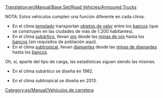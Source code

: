 [[Translation:en/Manual/Base Set/Road Vehicles/Armoured Trucks]]

NOTA: Estos vehículos cumplen una función diferente en cada clima:
*En el clima [[es/Manual/Clima|templado]] transportan [[es/Manual/Base Set/Cargos/Objetos de valor|objetos de valor]] entre los [[es/Manual/Base Set/Industries/Banco|bancos]] (que se construyen en las ciudades de más de 1.200 habitantes).
*En el clima [[es/Manual/Clima|subártico]], llevan [[es/Manual/Base Set/Cargos/Oro|oro]] desde las [[es/Manual/Base Set/Industries/Mina de oro|minas de oro]] hasta los [[es/Manual/Base Set/Industries/Banco|bancos]] (sin requisitos de población aquí).
*En el clima [[es/Manual/Clima|subtropical]], llevan [[es/Manual/Base Set/Cargos/Diamantes|diamantes]] desde las [[es/Manual/Base Set/Industries/Mina de diamantes|minas de diamantes]] hasta los [[es/Manual/Base Set/Industries/Banco|bancos]].
Oh, sí, aparte del tipo de carga, las estadísticas siguen siendo las mismas.

{{es/Manual/Base Set/Road Vehicles/Vehículo de carretera|nombre    = Furgón Blindado Balogh
  |imagen    = en/Manual/Base Set/Road Vehicles/Balogh Armoured Truck.png
  |precio    = 11.890 € (5.945 £)
  |velocidad = 48 km/h (30 mph)
  |coste     = 842 € (421 £)
  |diseño    = 1936
  |duración  = 15
  |capacidad = 12 bolsas de objetos de valor/oro/diamantes
}}

{{es/Manual/Base Set/Road Vehicles/Vehículo de carretera|nombre    = Furgón Blindado Uhl
  |imagen    = en/Manual/Base Set/Road Vehicles/Uhl Armoured Truck.png
  |precio    = 13.940 € (6.970 £)
  |velocidad = 88 km/h (55 mph)
  |coste     = 1.574 € (787 £)
  |diseño    = 1981*
  |duración  = 15
  |capacidad = 15 bolsas de objetos de valor/oro/diamantes
}}
*En el clima subártico se diseña en 1982.

{{es/Manual/Base Set/Road Vehicles/Vehículo de carretera|nombre    = Furgón Blindado Foster
  |imagen    = en/Manual/Base Set/Road Vehicles/Foster Armoured Truck.png
  |precio    = 14.760 € (7.380 £)
  |velocidad = 112 km/h (70 mph)
  |coste     = 2.250 € (1.125 £)
  |diseño    = 2012*
  |duración  = 15
  |capacidad = 16 bolsas de objetos de valor/oro/diamantes
}}
*En el clima subtropical se diseña en 2013.


[[Category:es/Manual/Vehículos de carretera]]